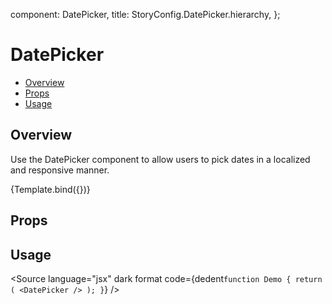
  component: DatePicker,
  title: StoryConfig.DatePicker.hierarchy,
};

<Meta title={meta.title} component={meta.component} />


# DatePicker

- [Overview](#overview)
- [Props](#props)
- [Usage](#usage)

## Overview

Use the DatePicker component to allow users to pick dates in a localized and responsive manner.

<Canvas>
  <Story
    name="Overview"
    args={{
      label: 'DatePicker',
      disabled: false,
      disableFuture: false,
      disableHighlightToday: false,
      disablePast: false,
      displayWeekNumber: false,
      loading: false
    }}
  >
    {Template.bind({})}
  </Story>
</Canvas>

## Props

<ArgsTable story="Overview" />

## Usage

<Source
  language="jsx"
  dark
  format
  code={dedent`
function Demo {
  return (
    <DatePicker />
  );
}
`}
/>
